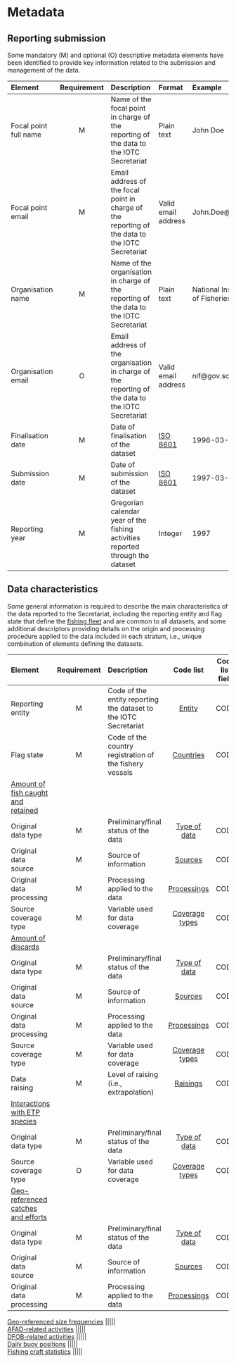 # Metadata {#MetadataSection}

## Reporting submission

Some mandatory (M) and optional (O) descriptive metadata elements have been identified to provide key information related to the submission and management of the data.

| Element        | Requirement | Description | Format | Example |
| :--------| :----: | :----------------------- | :-------- | :------------ |
| [Focal point full name]{#fcname} | M | Name of the focal point in charge of the reporting of the data to the IOTC Secretariat | Plain text | John Doe  |
| [Focal point email]{#fcemail} | M | Email address of the focal point in charge of the reporting of the data to the IOTC Secretariat | Valid email address | John.Doe@fao.org |
| [Organisation name]{#orgname} | M | Name of the organisation in charge of the reporting of the data to the IOTC Secretariat | Plain text | National Institute of Fisheries |
| [Organisation email]{#orgemail} | O | Email address of the organisation in charge of the reporting of the data to the IOTC Secretariat | Valid email address | nif@gov.sc |
| [Finalisation date]{#findate} | M | Date of finalisation of the dataset | [ISO 8601](https://en.wikipedia.org/wiki/ISO_8601) | 1996-03-27 |
| [Submission date]{#subdate} | M | Date of submission of the dataset | [ISO 8601](https://en.wikipedia.org/wiki/ISO_8601) | 1997-03-21 |
| [Reporting year]{#repyear} | M | Gregorian calendar year of the fishing activities reported through the dataset | Integer | 1997 |

## Data characteristics

Some general information is required to describe the main characteristics of the data reported to the Secretariat, including the reporting entity and flag state that define the [fishing fleet](#fishingfleet) and are common to all datasets, and some additional descriptors providing details on the origin and processing procedure applied to the data included in each stratum, i.e., unique combination of elements defining the datasets.

| Element        | Requirement | Description | Code list  | Code list field |
| :----------------- | :-----: | :----------------------- | :-------: | :--------: |
| [Reporting entity]{#repentity} | M | Code of the entity reporting the dataset to the IOTC Secretariat | [Entity](../domain/admin/#entities) | CODE |
| [Flag state]{#repflagstate} | M | Code of the country registration of the fishery vessels | [Countries](../domain/admin/#countries) | CODE |
| [Amount of fish caught and retained](#RCdataset) |||||
| Original data type       | M | Preliminary/final status of the data | [Type of data](../domain/data/#types)      | CODE |
| Original data source     | M | Source of information| [Sources](../domain/data/#sourcesRC)                       | CODE |
| Original data processing | M | Processing applied to the data    | [Processings](../domain/data/#processingsRC)  | CODE |
| Source coverage type     | M | Variable used for data coverage | [Coverage types](../domain/data/#coverageTypes) | CODE |
| [Amount of discards](#DIdataset) |||||
| Original data type       | M | Preliminary/final status of the data | [Type of data](../domain/data/#types)      | CODE |
| Original data source     | M | Source of information | [Sources](../domain/data/#sourcesDI)            | CODE |
| Original data processing | M | Processing applied to the data    | [Processings](../domain/data/#processingsDI)  | CODE |
| Source coverage type     | M | Variable used for data coverage | [Coverage types](../domain/data/#coverageTypes) | CODE |
| Data raising             | M | Level of raising (i.e., extrapolation) | [Raisings](../domain/data/#raisings)     | CODE | 
| [Interactions with ETP species](#INdataset) |||||
| Original data type       | M | Preliminary/final status of the data | [Type of data](../domain/data/#types)      | CODE |
| Source coverage type     | O | Variable used for data coverage | [Coverage types](../domain/data/#coverageTypes) | CODE |
| [Geo-referenced catches and efforts](#CEdataset) |||||
| Original data type       | M | Preliminary/final status of the data | [Type of data](../domain/data/#types)      | CODE |
| Original data source     | M | Source of information | [Sources](../domain/data/#sourcesCE)                      | CODE |
| Original data processing | M | Processing applied to the data    | [Processings](../domain/data/#processingsCE)  | CODE |



| [Geo-referenced size frequencies](#SFdataset) |||||
| [AFAD-related activities](#AAdataset) |||||
| [DFOB-related activities](#DAdataset) |||||
| [Daily buoy positions](#BUdataset) |||||
| [Fishing craft statistics](#FCdataset) |||||





